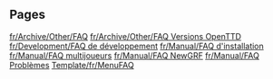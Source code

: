 
== Pages ==
[[fr/Archive/Other/FAQ]]
[[fr/Archive/Other/FAQ Versions OpenTTD]]
[[fr/Development/FAQ de développement]]
[[fr/Manual/FAQ d'installation]]
[[fr/Manual/FAQ multijoueurs]]
[[fr/Manual/FAQ NewGRF]]
[[fr/Manual/FAQ Problèmes]]
[[Template/fr/MenuFAQ]]
